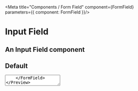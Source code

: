 

<Meta title="Components / Form Field" component={FormField} parameters={{ component: FormField }}/>

# Input Field

## An Input Field component
 

## Default
<Preview>
    <FormField label="test" htmlFor="textarea" hint="This is a hint" validationMessage="Something went wrong">
    <Textarea id="textarea" />
    </FormField>
</Preview>

## Properties

<Props of={FormField} />

# Input Field dependents & dependencies
<DependenciesTable titleDependencies='Dependencies' titleDependents='Dependents' of={FormField} />

